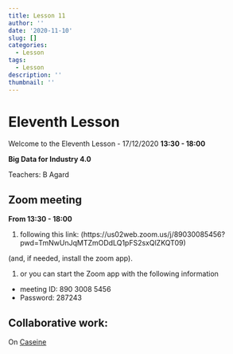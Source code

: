 ```yaml
---
title: Lesson 11
author: ''
date: '2020-11-10'
slug: []
categories:
  - Lesson
tags:
  - Lesson
description: ''
thumbnail: ''
---
```


# Eleventh Lesson

Welcome to the Eleventh Lesson - 17/12/2020 **13:30 - 18:00**

**Big Data for Industry 4.0**

Teachers: B Agard

## Zoom meeting

**From 13:30 - 18:00**

1. following this link: (https://us02web.zoom.us/j/89030085456?pwd=TmNwUnJqMTZmODdLQ1pFS2sxQlZKQT09)

(and, if needed, install the zoom app).

1. or you can start the Zoom app with the following information
  + meeting ID: 890 3008 5456
  + Password: 287243


## Collaborative work:

On [Caseine](https://moodle.caseine.org/course/view.php?id=644&section=0#section-11)





